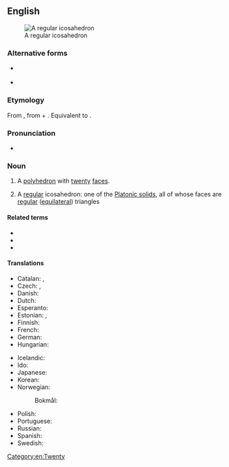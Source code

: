 ==English==
{{wikipedia}}
[[Image:120px-Icosahedron-slowturn.gif|thumb|A regular icosahedron]]

===Alternative forms===
* {{l|en|eicosaedrum}} {{qualifier|obsolete}}
* {{l|en|icosaedrum}} {{qualifier|obsolete}}

===Etymology===
From {{der|en|grc|εἰκοσάεδρον}}, from {{m|grc|εἴκοσι||twenty}} + {{m|grc|ἕδρα||face of a geometrical solid}}. Equivalent to {{confix|en|icosa|hedron}}.

===Pronunciation===
* {{IPA|en|/ˌaɪkoʊsəˈhiːdɹən/|/ˌaɪkɒsəˈhiːdɹən/}}

===Noun===
{{en-noun|icosahedra|icosahedrons}}

# {{lb|en|geometry}} A [[polyhedron]] with [[twenty]] [[face]]s.
# {{lb|en|geometry|specifically}} A [[regular]] icosahedron: one of the [[Platonic solid]]s, all of whose faces are [[regular]] ([[equilateral]]) triangles

====Related terms====
* {{l|en|icosahedral}}
* {{l|en|icosahedrite}}
* {{l|en|truncated icosahedron}}

====Translations====
{{trans-top|a polyhedron}}
* Catalan: {{t+|ca|icosaedre|m}}, {{t+|ca|icosàedre|m}}
* Czech: {{t|cs|dvacetistěn|m}}, {{t|cs|ikosaedr|m}}
* Danish: {{t|da|ikosaeder|n}}
* Dutch: {{t|nl|regelmatig twintigvlak|n}}
* Esperanto: {{t|eo|dudekedro}}
* Estonian: {{t+|et|ikosaeeder}}, {{t+|et|kakskümmendtahukas}}
* Finnish: {{t+|fi|ikosaedri}}
* French: {{t+|fr|icosaèdre|m}}
* German: {{t+|de|Ikosaeder|m|n}}
* Hungarian: {{t+|hu|ikozaéder}}
{{trans-mid}}
* Icelandic: {{t|is|tuttuguflötungur|m}}
* Ido: {{t+|io|ikosaedro}}
* Japanese: {{t|ja|二十面体|tr=にじゅうめんたい, nijūmentai}}
* Korean: {{t|ko|이십면체}}
* Norwegian:
*: Bokmål: {{t|nb|ikosaeder|n}}
* Polish: {{t|pl|dwudziestościan foremny|m}}
* Portuguese: {{t+|pt|icosaedro|m}}
* Russian: {{t+|ru|икоса́эдр|m}}
* Spanish: {{t+|es|icosaedro|m}}
* Swedish: {{t+|sv|ikosaeder|c}}
{{trans-bottom}}

[[Category:en:Twenty]]